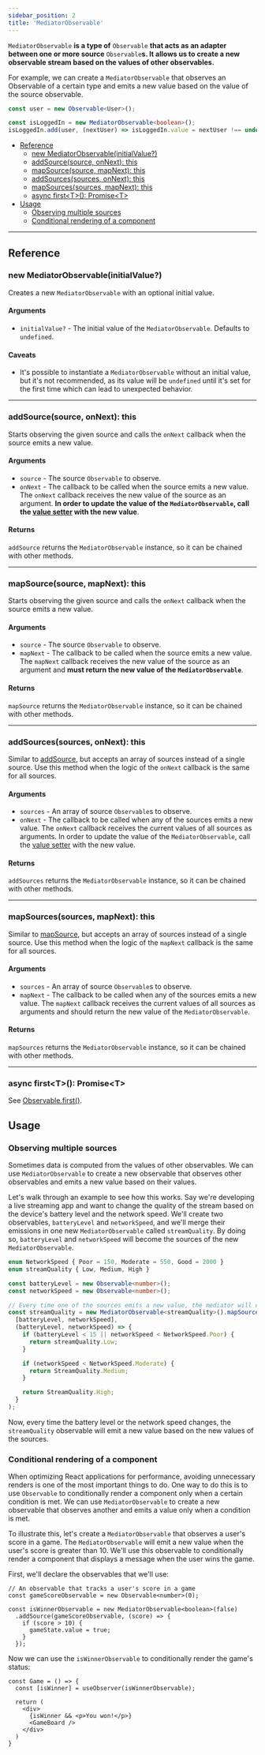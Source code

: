 ```yaml
---
sidebar_position: 2
title: 'MediatorObservable'
---
```


`MediatorObservable` **is a type of** `Observable` **that acts as an adapter between one or more source** `Observable`**s. It allows us to create a new observable stream based on the values of other observables.**

For example, we can create a `MediatorObservable` that observes an Observable of a certain type and emits a new value based on the value of the source observable.

```ts
const user = new Observable<User>();

const isLoggedIn = new MediatorObservable<boolean>();
isLoggedIn.add(user, (nextUser) => isLoggedIn.value = nextUser !== undefined);
```

* [Reference](#reference)
  * [new MediatorObservable(initialValue?)](#new-observableinitialvalue)
  * [addSource(source, onNext): this](#addsourcesource-onnext-this)
  * [mapSource(source, mapNext): this](#mapsourcesource-mapnext-this)
  * [addSources(sources, onNext): this](#addsourcessources-onnext-this)
  * [mapSources(sources, mapNext): this](#mapsourcessources-mapnext-this)
  * [async first&#60;T&#62;(): Promise&#60;T&#62;](#async-firstt-promiset)
* [Usage](#usage)
  * [Observing multiple sources](#observing-multiple-sources)
  * [Conditional rendering of a component](#conditional-rendering-of-a-component)
___
## Reference
### new MediatorObservable(initialValue?)
Creates a new `MediatorObservable` with an optional initial value.
#### Arguments
* `initialValue?` - The initial value of the `MediatorObservable`. Defaults to `undefined`.

#### Caveats
* It's possible to instantiate a `MediatorObservable` without an initial value, but it's not recommended, as its value will be `undefined` until it's set for the first time which can lead to unexpected behavior.
___

### addSource(source, onNext): this
Starts observing the given source and calls the `onNext` callback when the source emits a new value.

#### Arguments
* `source` - The source `Observable` to observe.
* `onNext` - The callback to be called when the source emits a new value. The `onNext` callback receives the new value of the source as an argument. __In order to update the value of the `MediatorObservable`, call the [value setter](observable#set-value) with the new value__.

#### Returns
`addSource` returns the `MediatorObservable` instance, so it can be chained with other methods.
___

### mapSource(source, mapNext): this
Starts observing the given source and calls the `onNext` callback when the source emits a new value.

#### Arguments
* `source` - The source `Observable` to observe.
* `mapNext` - The callback to be called when the source emits a new value. The `mapNext` callback receives the new value of the source as an argument and __must return the new value of the `MediatorObservable`__.

#### Returns
`mapSource` returns the `MediatorObservable` instance, so it can be chained with other methods.

---
### addSources(sources, onNext): this
Similar to [addSource](#addsourcesource-onnext-this), but accepts an array of sources instead of a single source. Use this method when the logic of the `onNext` callback is the same for all sources.

#### Arguments
* `sources` - An array of source `Observable`s to observe.
* `onNext` - The callback to be called when any of the sources emits a new value. The `onNext` callback receives the current values of all sources as arguments. In order to update the value of the `MediatorObservable`, call the [value setter](observable#set-value) with the new value.

#### Returns
`addSources` returns the `MediatorObservable` instance, so it can be chained with other methods.

---
### mapSources(sources, mapNext): this
Similar to [mapSource](#mapsourcesource-mapnext-this), but accepts an array of sources instead of a single source. Use this method when the logic of the `mapNext` callback is the same for all sources.

#### Arguments
* `sources` - An array of source `Observable`s to observe.
* `mapNext` - The callback to be called when any of the sources emits a new value. The `mapNext` callback receives the current values of all sources as arguments and should return the new value of the `MediatorObservable`.

#### Returns
`mapSources` returns the `MediatorObservable` instance, so it can be chained with other methods.

---
### async first&#60;T&#62;(): Promise&#60;T&#62;
See [Observable.first()](observable#async-firstt-promiset).

## Usage
### Observing multiple sources
Sometimes data is computed from the values of other observables. We can use `MediatorObservable` to create a new observable that observes other observables and emits a new value based on their values.

Let's walk through an example to see how this works. Say we're developing a live streaming app and want to change the quality of the stream based on the device's battery level and the network speed. We'll create two observables, `batteryLevel` and `networkSpeed`, and we'll merge their emissions in one new `MediatorObservable` called `streamQuality`. By doing so, `batteryLevel` and `networkSpeed` will become the sources of the new `MediatorObservable`. 

```ts
enum NetworkSpeed { Poor = 150, Moderate = 550, Good = 2000 }
enum streamQuality { Low, Medium, High }

const batteryLevel = new Observable<number>();
const networkSpeed = new Observable<number>();

// Every time one of the sources emits a new value, the mediator will call the callback function
const streamQuality = new MediatorObservable<streamQuality>().mapSources(
  [batteryLevel, networkSpeed],
  (batteryLevel, networkSpeed) => {
    if (batteryLevel < 15 || networkSpeed < NetworkSpeed.Poor) {
      return streamQuality.Low;
    }

    if (networkSpeed < NetworkSpeed.Moderate) {
      return StreamQuality.Medium;
    }

    return StreamQuality.High;
  }
);
```

Now, every time the battery level or the network speed changes, the `streamQuality` observable will emit a new value based on the new values of the sources.

### Conditional rendering of a component
When optimizing React applications for performance, avoiding unnecessary renders is one of the most important things to do. One way to do this is to use `Observable` to conditionally render a component only when a certain condition is met. We can use `MediatorObservable` to create a new observable that observes another and emits a value only when a condition is met.

To illustrate this, let's create a `MediatorObservable` that observes a user's score in a game. The `MediatorObservable` will emit a new value when the user's score is greater than 10. We'll use this observable to conditionally render a component that displays a message when the user wins the game.

First, we'll declare the observables that we'll use:
```tsx
// An observable that tracks a user's score in a game
const gameScoreObservable = new Observable<number>(0);

const isWinnerObservable = new MediatorObservable<boolean>(false)
  .addSource(gameScoreObservable, (score) => {
    if (score > 10) {
      gameState.value = true;
    }
  });
```

Now we can use the `isWinnerObservable` to conditionally render the game's status:
```tsx
const Game = () => {
  const [isWinner] = useObserver(isWinnerObservable);

  return (
    <div>
      {isWinner && <p>You won!</p>}
      <GameBoard />
    </div>
  )
}